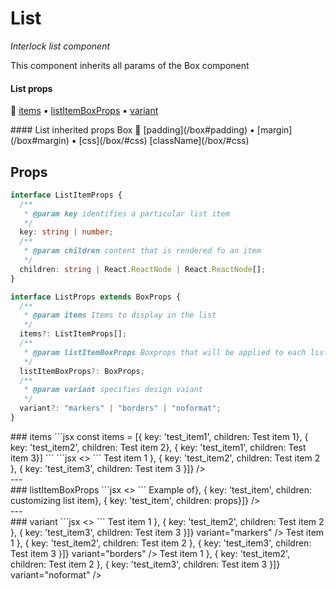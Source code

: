 

# List

_Interlock list component_ <br />

This component inherits all params of the Box component<br />

#### List props

🔗 [items](#items) ▪️ [listItemBoxProps](#listItemBoxProps) ▪️ [variant](#variant)

<div id="inherited">
  #### List inherited props Box 
  🔗 [padding](/box#padding) ▪️ [margin](/box#margin) ▪️ [css](/box/#css)
  [className](/box/#css)
  <br />
</div>

## Props

```typescript
interface ListItemProps {
  /**
   * @param key identifies a particular list item
   */
  key: string | number;
  /**
   * @param children content that is rendered fo an item
   */
  children: string | React.ReactNode | React.ReactNode[];
}

interface ListProps extends BoxProps {
  /**
   * @param items Items to display in the list
   */
  items?: ListItemProps[];
  /**
   * @param listItemBoxProps Boxprops that will be applied to each list items container.
   */
  listItemBoxProps?: BoxProps;
  /**
   * @param variant specifies design vaiant
   */
  variant?: "markers" | "borders" | "noformat";
}
```
<div id="items">
### items
  ```jsx
const items = [{ key: 'test_item1', children: <span>Test item 1</span>},
                { key: 'test_item2', children: <span>Test item 2</span>},
                { key: 'test_item1', children: <span>Test item 3</span>}]    
  ```
  ```jsx
  <>
    <List items={items} />
  </>
  ```
  <RenderedResults>
      <List items={[{ key: 'test_item1', children: <span>Test item 1</span> },
                    { key: 'test_item2', children: <span>Test item 2</span> },
                    { key: 'test_item3', children: <span>Test item 3</span> }]} />
  </RenderedResults>
</div>
---
<div id="listItemBoxProps">
### listItemBoxProps
  ```jsx
  <>
    <List items={items} listItemBoxProps={{ margin: 'small' }} />
  </>
  ```
  <RenderedResults>
      <List
        listItemBoxProps={{ padding: 'small' }}
        items={[{ key: 'test_item', children: <span>Example of</span>},
                { key: 'test_item', children: <span>customizing list item</span>},
                { key: 'test_item', children: <span>props</span>}]} />
  </RenderedResults>
</div>
---
<div id="variant">
### variant
 ```jsx
  <>
    <List items={items} variant="markers" />
    <List items={items} variant="borders" />
    <List items={items} variant="noformat" />
  </>
  ```
  <RenderedResults>
    <List
      css={{ padding: 0 }} 
      items={[{ key: 'test_item1', children: <span>Test item 1</span> },
                      { key: 'test_item2', children: <span>Test item 2</span> },
                      { key: 'test_item3', children: <span>Test item 3</span> }]} variant="markers" />
    <List
      css={{ padding: 0 }} 
      items={[{ key: 'test_item1', children: <span>Test item 1</span> },
                    { key: 'test_item2', children: <span>Test item 2</span> },
                    { key: 'test_item3', children: <span>Test item 3</span> }]} variant="borders" />
    <List
      css={{ padding: 0 }}  
      items={[{ key: 'test_item1', children: <span>Test item 1</span> },
                    { key: 'test_item2', children: <span>Test item 2</span> },
                    { key: 'test_item3', children: <span>Test item 3</span> }]} variant="noformat" />
  </RenderedResults>
</div>
